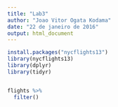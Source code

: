 ```yaml
---
title: "Lab3"
author: "Joao Vitor Ogata Kodama"
date: "22 de janeiro de 2016"
output: html_document
---
```


```r
install.packages("nycflights13")
library(nycflights13)
library(dplyr)
library(tidyr)


flights %>% 
  filter()
```

